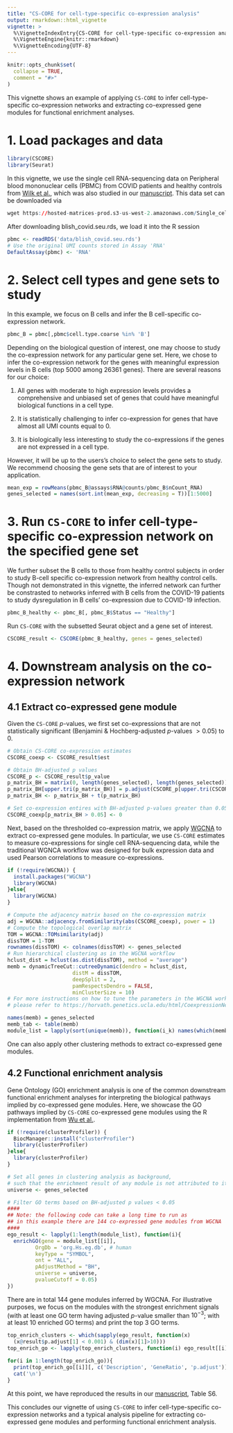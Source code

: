 ```yaml
---
title: "CS-CORE for cell-type-specific co-expression analysis"
output: rmarkdown::html_vignette
vignette: >
  %\VignetteIndexEntry{CS-CORE for cell-type-specific co-expression analysis}
  %\VignetteEngine{knitr::rmarkdown}
  %\VignetteEncoding{UTF-8}
---
```


```r
knitr::opts_chunk$set(
  collapse = TRUE,
  comment = "#>"
)
```

This vignette shows an example of applying `CS-CORE` to infer cell-type-specific co-expression networks and extracting co-expressed gene modules for functional enrichment analyses.

# 1. Load packages and data

```r
library(CSCORE)
library(Seurat)
```

In this vignette, we use the single cell RNA-sequencing data on Peripheral blood mononuclear cells (PBMC) from COVID patients and healthy controls from [Wilk et al.](https://www.nature.com/articles/s41591-020-0944-y), which was also studied in our [manuscript](https://www.biorxiv.org/content/10.1101/2022.12.13.520181v1). This data set can be downloaded via

```r
wget https://hosted-matrices-prod.s3-us-west-2.amazonaws.com/Single_cell_atlas_of_peripheral_immune_response_to_SARS_CoV_2_infection-25/blish_covid.seu.rds
```

After downloading blish_covid.seu.rds, we load it into the R session
```r
pbmc <- readRDS('data/blish_covid.seu.rds')
# Use the original UMI counts stored in Assay 'RNA'
DefaultAssay(pbmc) <- 'RNA'
```

# 2. Select cell types and gene sets to study

In this example, we focus on B cells and infer the B cell-specific co-expression network.

```r
pbmc_B = pbmc[,pbmc$cell.type.coarse %in% 'B']
```

Depending on the biological question of interest, one may choose to study the co-expression network for any particular gene set. Here, we chose to infer the co-expression network for the genes with meaningful expression levels in B cells (top 5000 among 26361 genes). There are several reasons for our choice: 

1. All genes with moderate to high expression levels provides a comprehensive and unbiased set of genes that could have meaningful biological functions in a cell type.

2. It is statistically challenging to infer co-expression for genes that have almost all UMI counts equal to 0.

3. It is biologically less interesting to study the co-expressions if the genes are not expressed in a cell type.

However, it will be up to the users's choice to select the gene sets to study. We recommend choosing the gene sets that are of interest to your application.

```r
mean_exp = rowMeans(pbmc_B@assays$RNA@counts/pbmc_B$nCount_RNA)
genes_selected = names(sort.int(mean_exp, decreasing = T))[1:5000]
```


# 3. Run `CS-CORE` to infer cell-type-specific co-expression network on the specified gene set

We further subset the B cells to those from healthy control subjects in order to study B-cell specific co-expression network from healthy control cells. Though not demonstrated in this vignette, the inferred network can further be constrasted to networks inferred with B cells from the COVID-19 patients to study dysregulation in B cells' co-expression due to COVID-19 infection.

```r
pbmc_B_healthy <- pbmc_B[, pbmc_B$Status == "Healthy"]
```

Run `CS-CORE` with the subsetted Seurat object and a gene set of interest.

```r
CSCORE_result <- CSCORE(pbmc_B_healthy, genes = genes_selected)
```

# 4. Downstream analysis on the co-expression network

## 4.1 Extract co-expressed gene module

Given the `CS-CORE` $p$-values, we first set co-expressions that are not statistically significant (Benjamini \& Hochberg-adjusted $p$-values $>0.05$) to 0.

```r
# Obtain CS-CORE co-expression estimates
CSCORE_coexp <- CSCORE_result$est

# Obtain BH-adjusted p values
CSCORE_p <- CSCORE_result$p_value
p_matrix_BH = matrix(0, length(genes_selected), length(genes_selected))
p_matrix_BH[upper.tri(p_matrix_BH)] = p.adjust(CSCORE_p[upper.tri(CSCORE_p)], method = "BH")
p_matrix_BH <- p_matrix_BH + t(p_matrix_BH)

# Set co-expression entires with BH-adjusted p-values greater than 0.05 to 0
CSCORE_coexp[p_matrix_BH > 0.05] <- 0
```

Next, based on the thresholded co-expression matrix, we apply [WGCNA](https://bmcbioinformatics.biomedcentral.com/articles/10.1186/1471-2105-9-559) to extract co-expressed gene modules. In particular, we use `CS-CORE` estimates to measure co-expressions for single cell RNA-sequencing data, while the traditional WGNCA workflow was designed for bulk expression data and used Pearson correlations to measure co-expressions.

```r
if (!require(WGCNA)) {
  install.packages("WGCNA")
  library(WGCNA)
}else{
  library(WGCNA)
}
```

```r
# Compute the adjacency matrix based on the co-expression matrix
adj = WGCNA::adjacency.fromSimilarity(abs(CSCORE_coexp), power = 1)
# Compute the topological overlap matrix
TOM = WGCNA::TOMsimilarity(adj)
dissTOM = 1-TOM
rownames(dissTOM) <- colnames(dissTOM) <- genes_selected
# Run hierarchical clustering as in the WGCNA workflow
hclust_dist = hclust(as.dist(dissTOM), method = "average") 
memb = dynamicTreeCut::cutreeDynamic(dendro = hclust_dist, 
                     distM = dissTOM, 
                     deepSplit = 2,
                     pamRespectsDendro = FALSE,
                     minClusterSize = 10)
# For more instructions on how to tune the parameters in the WGCNA workflow,
# please refer to https://horvath.genetics.ucla.edu/html/CoexpressionNetwork/Rpackages/WGCNA/Tutorials/

names(memb) = genes_selected
memb_tab <- table(memb)
module_list = lapply(sort(unique(memb)), function(i_k) names(which(memb == i_k)))
```
One can also apply other clustering methods to extract co-expressed gene modules.

## 4.2 Functional enrichment analysis

Gene Ontology (GO) enrichment analysis is one of the common downstream functional enrichment analyses for interpreting the biological pathways implied by co-expressed gene modules. Here, we showcase the GO pathways implied by `CS-CORE` co-expressed gene modules using the R implementation from [Wu et al.](https://pubmed.ncbi.nlm.nih.gov/34557778/).

```r
if (!require(clusterProfiler)) {
  BiocManager::install("clusterProfiler")
  library(clusterProfiler)
}else{
  library(clusterProfiler)
}
```

```r
# Set all genes in clustering analysis as background,
# such that the enrichment result of any module is not attributed to its high expression levels.
universe <- genes_selected

# Filter GO terms based on BH-adjusted p values < 0.05
####
## Note: the following code can take a long time to run as 
## in this example there are 144 co-expressed gene modules from WGCNA
####
ego_result <- lapply(1:length(module_list), function(i){
  enrichGO(gene = module_list[[i]],
         OrgDb = 'org.Hs.eg.db', # human
         keyType = "SYMBOL",
         ont = "ALL",
         pAdjustMethod = "BH",
         universe = universe,
         pvalueCutoff = 0.05)
})
```

There are in total 144 gene modules inferred by WGCNA. For illustrative purposes, we focus on the modules with the strongest enrichment signals (with at least one GO term having adjusted $p$-value smaller than $10^{-3}$; with at least 10 enriched GO terms) and print the top 3 GO terms.

```r
top_enrich_clusters <- which(sapply(ego_result, function(x) 
  (x@result$p.adjust[1] < 0.001) & (dim(x)[1]>10)))
top_enrich_go <- lapply(top_enrich_clusters, function(i) ego_result[[i]]@result[1:3,])
```

```r
for(i in 1:length(top_enrich_go)){
  print(top_enrich_go[[i]][, c('Description', 'GeneRatio', 'p.adjust')])
  cat('\n')
}
```

At this point, we have reproduced the results in our [manuscript](https://www.biorxiv.org/content/10.1101/2022.12.13.520181v1), Table S6.

This concludes our vignette of using `CS-CORE` to infer cell-type-specific co-expression networks and a typical analysis pipeline for extracting co-expressed gene modules and performing functional enrichment analysis.



